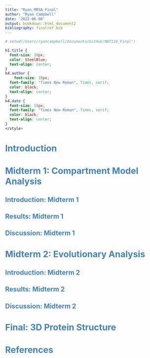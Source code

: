 ```yaml
---
title: "Ryan_MRSA_Final"
author: "Ryan Campbell"
date: '2022-06-08'
output: bookdown::html_document2
bibliography: finalref.bib
---
```


```r
# setwd(/Users/ryancampbell/Documents/GitHub/MAT124_Final")
```

```css

h1.title {
  font-size: 38px;
  color: SteelBlue;
  text-align: center;
}
h4.author { 
    font-size: 18px;
  font-family: "Times New Roman", Times, serif;
  color: black;
  text-align: center;
}
h4.date { 
  font-size: 18px;
  font-family: "Times New Roman", Times, serif;
  color: black;
  text-align: center;
}
</style>
```

# <span style="color: SteelBlue;"> Introduction </span>{#intro}



# <span style="color: SteelBlue;"> Midterm 1: Compartment Model Analysis </span> {#mt1}



## <span style="color: SteelBlue;"> Introduction: Midterm 1 </span> {#introMT1}



## <span style="color: SteelBlue;"> Results: Midterm 1 </span>{#resMT1}



## <span style="color: SteelBlue;"> Discussion: Midterm 1 </span> {#discMT1}



# <span style="color: SteelBlue;"> Midterm 2: Evolutionary Analysis </span> {#mt2}



## <span style="color: SteelBlue;"> Introduction: Midterm 2 </span> {#introMT2}



## <span style="color: SteelBlue;"> Results: Midterm 2 </span> {#resMT2}



## <span style="color: SteelBlue;"> Discussion: Midterm 2 </span> {#discMT2}



# <span style="color: SteelBlue;"> Final: 3D Protein Structure </span>



# <span style="color: SteelBlue;"> References </span>